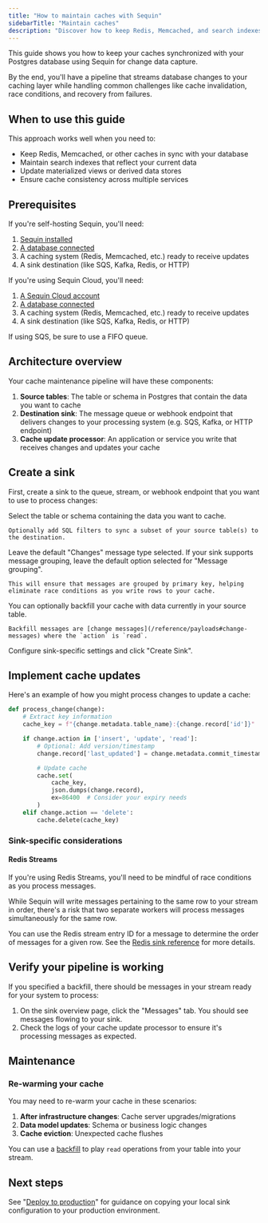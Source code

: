```yaml
---
title: "How to maintain caches with Sequin"
sidebarTitle: "Maintain caches"
description: "Discover how to keep Redis, Memcached, and search indexes in sync with your Postgres data. Eliminate stale cache issues with real-time change data capture."
---
```


This guide shows you how to keep your caches synchronized with your Postgres database using Sequin for change data capture.

By the end, you'll have a pipeline that streams database changes to your caching layer while handling common challenges like cache invalidation, race conditions, and recovery from failures.

## When to use this guide

This approach works well when you need to:
- Keep Redis, Memcached, or other caches in sync with your database
- Maintain search indexes that reflect your current data
- Update materialized views or derived data stores
- Ensure cache consistency across multiple services

## Prerequisites

If you're self-hosting Sequin, you'll need:

1. [Sequin installed](/running-sequin)
2. [A database connected](/connect-postgres)
3. A caching system (Redis, Memcached, etc.) ready to receive updates
4. A sink destination (like SQS, Kafka, Redis, or HTTP)

If you're using Sequin Cloud, you'll need:

1. [A Sequin Cloud account](https://console.sequinstream.com)
2. [A database connected](/connect-postgres)
3. A caching system (Redis, Memcached, etc.) ready to receive updates
4. A sink destination (like SQS, Kafka, Redis, or HTTP)

<Note>
  If using SQS, be sure to use a FIFO queue.
</Note>

## Architecture overview

Your cache maintenance pipeline will have these components:

1. **Source tables**: The table or schema in Postgres that contain the data you want to cache
2. **Destination sink**: The message queue or webhook endpoint that delivers changes to your processing system (e.g. SQS, Kafka, or HTTP endpoint)
3. **Cache update processor**: An application or service you write that receives changes and updates your cache

## Create a sink

First, create a sink to the queue, stream, or webhook endpoint that you want to use to process changes:

<Steps>
  <Step title="Select the source">
    Select the table or schema containing the data you want to cache.

    Optionally add SQL filters to sync a subset of your source table(s) to the destination.
  </Step>

  <Step title="Select the message type">
    Leave the default "Changes" message type selected.
  </Step>

  <Step title="Leave message grouping default">
    If your sink supports message grouping, leave the default option selected for "Message grouping".

    This will ensure that messages are grouped by primary key, helping eliminate race conditions as you write rows to your cache.
  </Step>

  <Step title="Specify backfill">
    You can optionally backfill your cache with data currently in your source table.

    Backfill messages are [change messages](/reference/payloads#change-messages) where the `action` is `read`.
  </Step>

  <Step title="Configure sink-specific settings">
    Configure sink-specific settings and click "Create Sink".
  </Step>
</Steps>

## Implement cache updates

Here's an example of how you might process changes to update a cache:

```python processor.py
def process_change(change):
    # Extract key information
    cache_key = f"{change.metadata.table_name}:{change.record['id']}"

    if change.action in ['insert', 'update', 'read']:
        # Optional: Add version/timestamp
        change.record['last_updated'] = change.metadata.commit_timestamp

        # Update cache
        cache.set(
            cache_key,
            json.dumps(change.record),
            ex=86400  # Consider your expiry needs
        )
    elif change.action == 'delete':
        cache.delete(cache_key)
```

### Sink-specific considerations

#### Redis Streams

If you're using Redis Streams, you'll need to be mindful of race conditions as you process messages.

While Sequin will write messages pertaining to the same row to your stream in order, there's a risk that two separate workers will process messages simultaneously for the same row.

You can use the Redis stream entry ID for a message to determine the order of messages for a given row. See the [Redis sink reference](/reference/sinks/redis-stream#grouping-and-ordering) for more details.

## Verify your pipeline is working

If you specified a backfill, there should be messages in your stream ready for your system to process:

1. On the sink overview page, click the "Messages" tab. You should see messages flowing to your sink.
2. Check the logs of your cache update processor to ensure it's processing messages as expected.

## Maintenance

### Re-warming your cache

You may need to re-warm your cache in these scenarios:

1. **After infrastructure changes**: Cache server upgrades/migrations
2. **Data model updates**: Schema or business logic changes
3. **Cache eviction**: Unexpected cache flushes

You can use a [backfill](/reference/backfills) to play `read` operations from your table into your stream.

## Next steps

See "[Deploy to production](/how-to/deploy-to-production)" for guidance on copying your local sink configuration to your production environment.